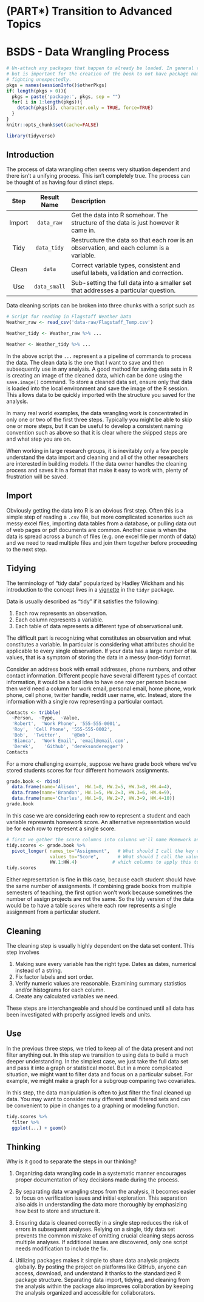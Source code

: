 # (PART\*) Transition to Advanced Topics {-}

# BSDS - Data Wrangling Process{-}

```r
# Un-attach any packages that happen to already be loaded. In general this is unnecessary
# but is important for the creation of the book to not have package namespaces
# fighting unexpectedly.
pkgs = names(sessionInfo()$otherPkgs)
if( length(pkgs > 0)){
  pkgs = paste('package:', pkgs, sep = "")
  for( i in 1:length(pkgs)){
    detach(pkgs[i], character.only = TRUE, force=TRUE)
  }
}
knitr::opts_chunk$set(cache=FALSE)
```

```r
library(tidyverse)
```

## Introduction {-}

The process of data wrangling often seems very situation dependent and there isn't a unifying process. This isn't completely true. The process can be thought of as having four distinct steps.

| **Step**  |  **Result Name** | Description                    |
|:---------:|:-----------:|:------------------------------------------------------------------------|
| Import    | `data_raw`   | Get the data into R somehow. The structure of the data is just however it came in. |
| Tidy      | `data_tidy`  | Restructure the data so that each row is an observation, and each column is a variable.|
| Clean     | `data`       | Correct variable types, consistent and useful labels, validation and correction.   |
| Use       | `data_small` | Sub-setting the full data into a smaller set that addresses a particular question. |


Data cleaning scripts can be broken into three chunks with a script such as

```r
# Script for reading in Flagstaff Weather Data
Weather_raw <- read_csv('data-raw/Flagstaff_Temp.csv')

Weather_tidy <- Weather_raw %>% ...

Weather <- Weather_tidy %>% ...
```

In the above script the `...` represent a a pipeline of commands to process the data. The clean data is the one that I want to save and then subsequently use in any analysis. A good method for saving data sets in R is creating an image of the cleaned data, which can be done using the `save.image()` command. To store a cleaned data set, ensure only that data is loaded into the local environment and save the image of the R session.  This allows data to be quickly imported with the structure you saved for the analysis.

In many real world examples, the data wrangling work is concentrated in only one or two of the first three steps. Typically you might be able to skip one or more steps, but it can be useful to develop a consistent naming convention such as above so that it is clear where the skipped steps are and what step you are on.

When working in large research groups, it is inevitably only a few people understand the data import and cleaning and all of the other researchers are interested in building models. If the data owner handles the cleaning process and saves it in a format that make it easy to work with, plenty of frustration will be saved.

## Import {-}

Obviously getting the data into R is an obvious first step. Often this is a simple step of reading a `.csv` file, but more complicated scenarios such as messy excel files, importing data tables from a database, or pulling data out of web pages or 
pdf documents are common. Another case is when the data is spread across a bunch of files (e.g. one excel file per month of data) and we need to read multiple files and join them together before proceeding to the next step.

## Tidying {-}

The terminology of "tidy data" popularized by Hadley Wickham and his introduction to the concept lives in a
[vignette](https://cran.r-project.org/web/packages/tidyr/vignettes/tidy-data.html) in the `tidyr` package.

Data is usually described as "tidy" if it satisfies the following:

1. Each row represents an observation.
2. Each column represents a variable.
3. Each table of data represents a different type of observational unit.

The difficult part is recognizing what constitutes an observation and what constitutes a variable. In particular is considering what attributes should be applicable to every single observation. If your data has a large number of `NA` values, that is a symptom of storing the data in a messy (non-tidy) format. 

Consider an address book with email addresses, phone numbers, and other contact information.  Different people have several different types of contact information, it would be a bad idea to have one row per person because then we'd need a column for work email, personal email, home phone, work phone, cell phone, twitter handle, reddit user name, etc. Instead, store the 
information with a single row representing a particular contact.

```r
Contacts <- tribble(
  ~Person,  ~Type,  ~Value,
  'Robert',  'Work Phone', '555-555-0001',
  'Roy',  'Cell Phone', '555-555-0002',
  'Bob',  'Twitter',    '@Bob',
  'Bianca',  'Work Email', 'email@email.com',
  'Derek',    'Github', 'dereksonderegger')
Contacts
```

For a more challenging example, suppose we have grade book where we've stored students scores for four different homework assignments.

```r
grade.book <- rbind(
  data.frame(name='Alison',  HW.1=8, HW.2=5, HW.3=8, HW.4=4),
  data.frame(name='Brandon', HW.1=5, HW.2=3, HW.3=6, HW.4=9),
  data.frame(name='Charles', HW.1=9, HW.2=7, HW.3=9, HW.4=10))
grade.book
```

In this case we are considering each row to represent a student and each variable represents homework score. An alternative representation would be for each row to represent a single score.

```r
# first we gather the score columns into columns we'll name Homework and Score
tidy.scores <- grade.book %>% 
  pivot_longer( names_to="Assignment",   # What should I call the key column
                values_to="Score",       # What should I call the values column
                HW.1:HW.4)             # which columns to apply this to
tidy.scores
```

Either representation is fine in this case, because each student should have the same number of assignments. If combining grade books from multiple semesters of teaching, the first option won't work because sometimes the number of assign projects are not the same. So the tidy version of the data would be to have a table `scores` where each row represents a single assignment from a particular student.

## Cleaning {-}

The cleaning step is usually highly dependent on the data set content. This step involves 

1.  Making sure every variable has the right type. Dates as dates, numerical instead of a string. 
2.  Fix factor labels and sort order.
3.  Verify numeric values are reasonable. Examining summary statistics and/or histograms for each column.
4.  Create any calculated variables we need.

These steps are interchangeable and should be continued until all data has been investigated with properly assigned levels and units.

## Use {-}

In the previous three steps, we tried to keep all of the data present and not filter anything out. In this step we transition to using data to build a much deeper understanding. In the simplest case, we just take the full data set and pass it into a graph or statistical model. But in a more complicated situation, we might want to filter data and focus on a particular subset. For example, we might make a graph for a subgroup comparing two covariates. 

In this step, the data manipulation is often to just filter the final cleaned up data. You may want to consider many different small filtered sets and can be convenient to pipe in changes to a graphing or modeling function.

```r
tidy.scores %>%
  filter %>%
  ggplot(...) + geom()
```

## Thinking {-}

Why is it good to separate the steps in our thinking?

1. Organizing data wrangling code in a systematic manner encourages proper documentation of key decisions made during the process.

2. By separating data wrangling steps from the analysis, it becomes easier to focus on verification issues and initial exploration. This separation also aids in understanding the data more thoroughly by emphasizing how best to store and structure it.

3. Ensuring data is cleaned correctly in a single step reduces the risk of errors in subsequent analyses. Relying on a single, tidy data set prevents the common mistake of omitting crucial cleaning steps across multiple analyses. If additional issues are discovered, only one script needs modification to include the fix.

4. Utilizing packages makes it simple to share data analysis projects globally. By posting the project on platforms like GitHub, anyone can access, download, and understand it thanks to the standardized R package structure. Separating data import, tidying, and cleaning from the analysis within the package also improves collaboration by keeping the analysis organized and accessible for collaborators.

